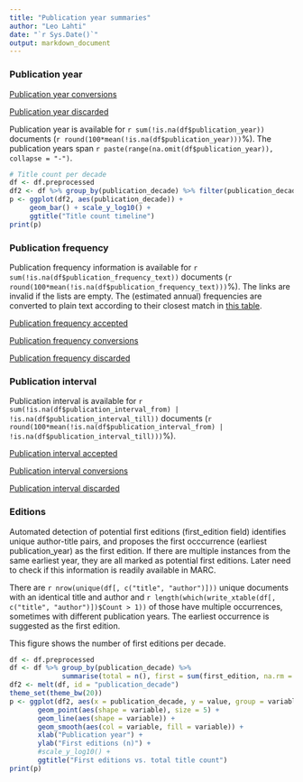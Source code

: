 ```yaml
---
title: "Publication year summaries"
author: "Leo Lahti"
date: "`r Sys.Date()`"
output: markdown_document
---
```



### Publication year

[Publication year conversions](output.tables/publication_year_conversion.csv)

[Publication year discarded](output.tables/publication_year_discarded.csv)

Publication year is available for `r sum(!is.na(df$publication_year))` documents (`r round(100*mean(!is.na(df$publication_year)))`%). The publication years span `r paste(range(na.omit(df$publication_year)), collapse = "-")`.

```r
# Title count per decade
df <- df.preprocessed
df2 <- df %>% group_by(publication_decade) %>% filter(publication_decade < 2010) 
p <- ggplot(df2, aes(publication_decade)) +
     geom_bar() + scale_y_log10() +
     ggtitle("Title count timeline")
print(p)
```

### Publication frequency

Publication frequency information is available for `r sum(!is.na(df$publication_frequency_text))` documents (`r round(100*mean(!is.na(df$publication_frequency_text)))`%). The links are invalid if the lists are empty. The (estimated annual) frequencies are converted to plain text according to their closest match in [this table](https://github.com/COMHIS/bibliographica/blob/master/inst/extdata/frequency_conversions.csv).

[Publication frequency accepted](output.tables/publication_frequency_accepted.csv)

[Publication frequency conversions](output.tables/publication_frequency_conversion.csv)

[Publication frequency discarded](output.tables/publication_frequency_discarded.csv)


### Publication interval

Publication interval is available for `r sum(!is.na(df$publication_interval_from) | !is.na(df$publication_interval_till))` documents (`r round(100*mean(!is.na(df$publication_interval_from) | !is.na(df$publication_interval_till)))`%). 

[Publication interval accepted](output.tables/publication_interval_accepted.csv)

[Publication interval conversions](output.tables/publication_interval_conversion_nontrivial.csv)

[Publication interval discarded](output.tables/publication_interval_discarded.csv)


### Editions

Automated detection of potential first editions (first_edition field)
identifies unique author-title pairs, and proposes the first
occcurrence (earliest publication_year) as the first edition. If there
are multiple instances from the same earliest year, they are all
marked as potential first editions. Later need to check if this
information is readily available in MARC.

There are `r nrow(unique(df[, c("title", "author")]))` unique
documents with an identical title and author and
`r length(which(write_xtable(df[, c("title", "author")])$Count > 1))`
of those have multiple occurrences, sometimes with different publication
years.  The earliest occurrence is suggested as the first edition.

This figure shows the number of first editions per decade.

```r
df <- df.preprocessed
df <- df %>% group_by(publication_decade) %>%
             summarise(total = n(), first = sum(first_edition, na.rm = TRUE))
df2 <- melt(df, id = "publication_decade")
theme_set(theme_bw(20))
p <- ggplot(df2, aes(x = publication_decade, y = value, group = variable)) +
       geom_point(aes(shape = variable), size = 5) +
       geom_line(aes(shape = variable)) +       
       geom_smooth(aes(col = variable, fill = variable)) + 
       xlab("Publication year") +
       ylab("First editions (n)") +
       #scale_y_log10() +
       ggtitle("First editions vs. total title count")
print(p)
```


